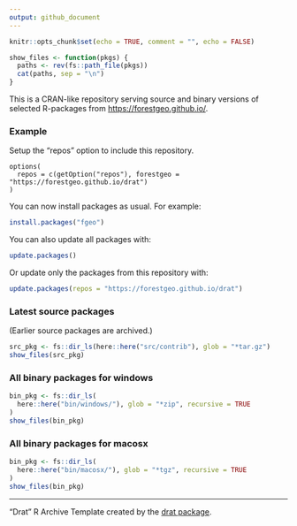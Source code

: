 ```yaml
---
output: github_document
---
```


```r
knitr::opts_chunk$set(echo = TRUE, comment = "", echo = FALSE)

show_files <- function(pkgs) {
  paths <- rev(fs::path_file(pkgs))
  cat(paths, sep = "\n")
}
```

This is a CRAN-like repository serving source and binary versions of selected R-packages from <https://forestgeo.github.io/>.

### Example

Setup the "repos" option to include this repository.

```
options(
  repos = c(getOption("repos"), forestgeo = "https://forestgeo.github.io/drat")
)
```

You can now install packages as usual. For example:

```r
install.packages("fgeo")
```

You can also update all packages with:

```R
update.packages()
```

Or update only the packages from this repository with:

```R
update.packages(repos = "https://forestgeo.github.io/drat")
```

### Latest source packages

(Earlier source packages are archived.)

```r
src_pkg <- fs::dir_ls(here::here("src/contrib"), glob = "*tar.gz")
show_files(src_pkg)
```

### All binary packages for windows

```r
bin_pkg <- fs::dir_ls(
  here::here("bin/windows/"), glob = "*zip", recursive = TRUE
)
show_files(bin_pkg)
```

### All binary packages for macosx

```r
bin_pkg <- fs::dir_ls(
  here::here("bin/macosx/"), glob = "*tgz", recursive = TRUE
)
show_files(bin_pkg)
```

---

"Drat" R Archive Template created by the [drat package](https://CRAN.R-project.org/package=drat).

